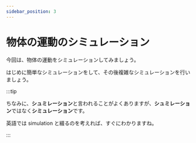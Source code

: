 ```yaml
---
sidebar_position: 3
---
```



# 物体の運動のシミュレーション

今回は、物体の運動をシミュレーションしてみましょう。

はじめに簡単なシミュレーションをして、その後複雑なシミュレーションを行いましょう。

:::tip

ちなみに、**シュミレーション**と言われることがよくありますが、**シュミレーション**ではなく**シミュレーション**です。

英語では simulation と綴るのを考えれば、すぐにわかりますね。

:::

<DocCardList />
